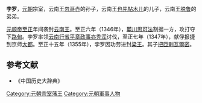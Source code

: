 '''孛罗'''，[[元朝|元朝]]宗室，云南王[[忽哥赤|忽哥赤]]的孙子，云南王[[也先帖木儿|也先帖木儿]]的儿子，云南王[[阿鲁_(云南王)|脱鲁]]的弟弟。

[[元顺帝|元顺帝]][[至正|至正]]年间袭封[[云南王|云南王]]。至正六年（1346年），[[麓川|麓川]][[思可法|思可法]]割据一方，攻打夺下[[路甸|路甸]]。孛罗率领[[云南行省|云南行省]][[平章政事|平章政事]][[亦秃浑|亦秃浑]]讨伐，至正七年（1347年），献俘报捷到京师[[元大都|大都]]。至正十五年（1355年），孛罗因功劳进封[[梁王_(元朝)|梁王]]。其子[[把匝剌瓦爾密|把匝剌瓦爾密]]。

==参考文献==
* 《中国历史大辞典》

[[Category:元朝宗室藩王|Category:元朝宗室藩王]]
[[Category:元朝軍事人物|Category:元朝軍事人物]]
